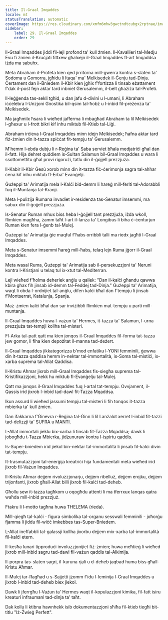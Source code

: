 ```yaml
---
title: Il-Graal Imqaddes
locale: mt
statusTranslation: automatic
coverImage: https://res.cloudinary.com/xmfm6mhw3gwctndtcubgx2rptnae/image/upload/v1741354419/small_cover_la_gran_rebelion_28716e29d2.webp
sidebar:
    label: 29. Il-Graal Imqaddes
    order: 29
---
```

Il-Graal Imqaddes jiddi fil-lejl profond ta' kull żmien. Il-Kavallieri tal-Medju Evu fi żmien il-Kruċjati fittxew għalxejn il-Graal Imqaddes fl-art Imqaddsa iżda ma sabuhx.

Meta Abraham il-Profeta kien qed jirritorna mill-gwerra kontra s-slaten ta' Sodoma u Gomorra, jgħidu li ltaqa' ma' Melkisedek il-Ġenju tad-Dinja. Ċertament dan il-Bniedem il-Kbir kien jgħix f'fortizza li tinsab eżattament f'dak il-post fejn aktar tard inbniet Ġerusalemm, il-belt għażiża tal-Profeti.

Il-leġġenda tas-sekli tgħid, u dan jafu d-divini u l-umani, li Abraham iċċelebra l-Unzjoni Gnostika bil-qsim tal-ħobż u l-inbid fil-preżenza ta' Melkisedek.

Ma jagħmilx ħsara li wieħed jafferma li mbagħad Abraham ta lil Melkisedek l-għexur u l-frott bikri kif inhu miktub fil-Ktieb tal-Liġi.

Abraham irċieva l-Graal Imqaddes minn idejn Melkisedek; ħafna aktar tard fiż-żmien din it-tazza spiċċat fit-tempju ta' Ġerusalemm.

M'hemm l-ebda dubju li r-Reġina ta' Saba serviet bħala medjatriċi għal dan il-fatt. Hija dehret quddiem is-Sultan Salamun bil-Graal Imqaddes u wara li ssottomettitu għal provi rigorużi, tatlu din il-ġojjell prezzjuża.

Il-Kabir il-Kbir Ġesù xorob minn din it-tazza fiċ-ċerimonja sagra tal-aħħar ċena kif inhu miktub fl-Erba' Evanġelji.

Ġużeppi ta' Arimatija mela l-Kalċi bid-demm li ħareġ mill-feriti tal-Adorabbli fuq il-Muntanja tal-Kranji.

Meta l-pulizija Rumana invadiet ir-residenza tas-Senatur imsemmi, ma sabux din il-ġojjell prezzjuża.

Is-Senatur Ruman mhux biss ħeba l-ġojjell tant prezzjuża, iżda wkoll, flimkien magħha, żamm taħt l-art il-lanza ta' Longibus li biha ċ-ċenturjun Ruman kien fera l-ġenb tal-Mulej.

Ġużeppi ta' Arimatija ġie maqful f'ħabs orribbli talli ma riedx jagħti l-Graal Imqaddes.

Meta s-Senatur imsemmi ħareġ mill-ħabs, telaq lejn Ruma jġorr il-Graal Imqaddes.

Meta wasal Ruma, Ġużeppi ta' Arimatija sab il-persekuzzjoni ta' Neruni kontra l-Kristjani u telaq tul ix-xtut tal-Mediterran.

Lejl wieħed f'ħolma deherlek anġlu u qallek: "Dan il-kalċi għandu qawwa kbira għax fih jinsab id-demm tal-Feddej tad-Dinja." Ġużeppi ta' Arimatija, waqt li obda l-ordnijiet tal-anġlu, difen kalċi bħal dan f'tempju li jinsab f'Montserrat, Katalunja, Spanja.

Maż-żmien kalċi bħal dan sar inviżibbli flimkien mat-tempju u parti mill-muntanja.

Il-Graal Imqaddes huwa l-vażun ta' Hermes, it-tazza ta' Salamun, l-urna prezzjuża tat-tempji kollha tal-misteri.

Fl-Arka tal-patt qatt ma kien jonqos il-Graal Imqaddes fil-forma tat-tazza jew gomor, li fiha kien depożitat il-manna tad-deżert.

Il-Graal Imqaddes jikkategorizza b'mod enfatiku l-YONI femminili, ġewwa din it-tazza qaddisa hemm in-nektar tal-immortalità, is-Soma tal-mistiċi, ix-xarba suprema tal-Allat Qaddisa.

Il-Kristu Aħmar jixrob mill-Graal Imqaddes fis-siegħa suprema tal-Kristifikazzjoni, hekk hu miktub fl-Evanġelju tal-Mulej.

Qatt ma jonqos il-Graal Imqaddes fuq l-artal tat-tempju. Ovvjament, il-Qassis irid jixrob l-inbid tad-dawl fit-Tazza Mqaddsa.

Ikun assurd li wieħed jassumi tempju tal-misteri li fih tonqos it-tazza mbierka ta' kull żmien.

Dan ifakkarna f'Ġinevra r-Reġina tal-Ġinn li lil Lanżalot xerret l-inbid fit-tazzi tad-delizzji ta' SUFRA u MANTI.

L-Allat immortali jieklu bix-xarba li tinsab fit-Tazza Mqaddsa; dawk li jobogħdu t-Tazza Mbierka, jidżunuraw kontra l-ispirtu qaddis.

Is-Super-bniedem irid jiekol bin-nektar tal-immortalità li jinsab fil-kalċi divin tat-tempju.

It-trasmutazzjoni tal-enerġija kreatriċi hija fundamentali meta wieħed irid jixrob fil-Vażun Imqaddes.

Il-Kristu Aħmar dejjem rivoluzzjonarju, dejjem ribelluż, dejjem erojku, dejjem trijonfanti, jixrob għall-Allat billi jixrob fil-kalċi tad-deheb.

Għollu sew it-tazza tagħkom u oqogħdu attenti li ma tferrxux lanqas qatra waħda mill-inbid prezzjuż.

Ftakru li l-motto tagħna huwa THELEMA (rieda).

Mill-qiegħ tal-kalċi - figura simbolika tal-organu sesswali femminili - joħorġu fjamma li jiddu fil-wiċċ imkebbes tas-Super-Bniedem.

L-Allat ineffabbli tal-galassji kollha jixorbu dejjem mix-xarba tal-immortalità fil-kalċi etern.

Il-kesħa lunari tipproduċi involuzzjonijiet fiż-żmien; huwa meħtieġ li wieħed jixrob mill-inbid sagru tad-dawl fil-vażun qaddis tal-Alkimija.

Il-porpra tas-slaten sagri, il-kuruna rjali u d-deheb jaqbad huma biss għall-Kristu Aħmar.

Il-Mulej tar-Ragħad u s-Sajjetti jżomm f'idu l-leminija l-Graal Imqaddes u jixrob l-inbid tad-deheb biex jiekol.

Dawk li jferrgħu l-Vażun ta' Hermes waqt il-kopulazzjoni kimika, fil-fatt isiru kreaturi infraumani tad-dinja ta' taħt.

Dak kollu li ktibna hawnhekk isib dokumentazzjoni sħiħa fil-ktieb tiegħi bit-titlu "Iż-Żwieġ Perfett".

